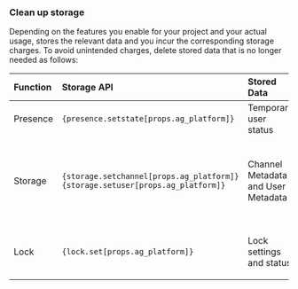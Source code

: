 
### Clean up storage
Depending on the features you enable for your project and your actual usage, <Vg k="SIG"/> stores the relevant data and you incur the corresponding storage charges. To avoid unintended charges, delete stored data that is no longer needed as follows:

| Function | Storage API | Stored Data | How to delete |
|:----------|:----------------------|:-------------|:----------------------------|
| Presence | <code>{presence.setstate[props.ag_platform]}</code> | Temporary user status | <li>Call <code>{presence.removestate[props.ag_platform]}</code> </li>  |
| Storage | <code>{storage.setchannel[props.ag_platform]}</code> <br/> <code>{storage.setuser[props.ag_platform]}</code> | Channel Metadata and User Metadata | <ul><li> Call <code>{storage.removechannel[props.ag_platform]}</code> or <code>{storage.removeuser[props.ag_platform]}</code> </li><li>Disable Storage from the project configuration page of <Vg k="CONSOLE" />. </li><li> Contact [Agora support](mailto:support@agora.io) </li></ul> |
| Lock | <code>{lock.set[props.ag_platform]}</code> | Lock settings and status | <ul><li> Call <code>{lock.remove[props.ag_platform]}</code> </li><li>Disable Locks functionality from the project configuration page of <Vg k="CONSOLE" />. </li></ul>|
